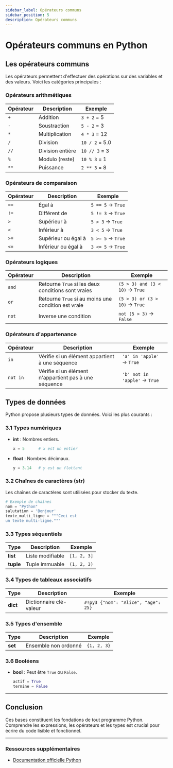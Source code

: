 ```yaml
---
sidebar_label: Opérateurs communs
sidebar_position: 5
description: Opérateurs communs
---
```


# Opérateurs communs en Python

## Les opérateurs communs
Les opérateurs permettent d'effectuer des opérations sur des variables et des valeurs. Voici les catégories principales :

### Opérateurs arithmétiques
| Opérateur | Description           | Exemple       |
|-----------|-----------------------|---------------|
| `+`       | Addition             | `3 + 2` = 5   |
| `-`       | Soustraction         | `5 - 2` = 3   |
| `*`       | Multiplication       | `4 * 3` = 12  |
| `/`       | Division             | `10 / 2` = 5.0|
| `//`      | Division entière     | `10 // 3` = 3 |
| `%`       | Modulo (reste)       | `10 % 3` = 1  |
| `**`      | Puissance            | `2 ** 3` = 8  |

### Opérateurs de comparaison
| Opérateur | Description                      | Exemple          |
|-----------|----------------------------------|------------------|
| `==`      | Égal à                          | `5 == 5` → `True`|
| `!=`      | Différent de                    | `5 != 3` → `True`|
| `>`       | Supérieur à                     | `5 > 3` → `True` |
| `<`       | Inférieur à                     | `3 < 5` → `True` |
| `>=`      | Supérieur ou égal à             | `5 >= 5` → `True`|
| `<=`      | Inférieur ou égal à             | `3 <= 5` → `True`|

### Opérateurs logiques
| Opérateur | Description              | Exemple                       |
|-----------|--------------------------|-------------------------------|
| `and`     | Retourne `True` si les deux conditions sont vraies | `(5 > 3) and (3 < 10)` → `True`|
| `or`      | Retourne `True` si au moins une condition est vraie | `(5 > 3) or (3 > 10)` → `True` |
| `not`     | Inverse une condition    | `not (5 > 3)` → `False`       |

### Opérateurs d'appartenance
| Opérateur | Description              | Exemple                       |
|-----------|--------------------------|-------------------------------|
| `in`      | Vérifie si un élément appartient à une séquence | `'a' in 'apple'` → `True` |
| `not in`  | Vérifie si un élément n'appartient pas à une séquence | `'b' not in 'apple'` → `True` |


## Types de données
Python propose plusieurs types de données. Voici les plus courants :

### 3.1 Types numériques
- **int** : Nombres entiers.
  ```python
  x = 5      # x est un entier
  ```
- **float** : Nombres décimaux.
  ```python
  y = 3.14   # y est un flottant
  ```

### 3.2 Chaînes de caractères (str)
Les chaînes de caractères sont utilisées pour stocker du texte.

```python linenums="1"
# Exemple de chaînes
nom = "Python"
salutation = 'Bonjour'
texte_multi_ligne = """Ceci est
un texte multi-ligne."""
```

### 3.3 Types séquentiels
| Type    | Description                  | Exemple                        |
|---------|------------------------------|--------------------------------|
| **list**| Liste modifiable             | `[1, 2, 3]`                   |
| **tuple**| Tuple immuable              | `(1, 2, 3)`                   |

### 3.4 Types de tableaux associatifs
| Type    | Description                  | Exemple                        |
|---------|------------------------------|--------------------------------|
| **dict**| Dictionnaire clé-valeur      | `#!py3 {"nom": "Alice", "age": 25}` |

### 3.5 Types d'ensemble
| Type    | Description                  | Exemple                        |
|---------|------------------------------|--------------------------------|
| **set** | Ensemble non ordonné         | `{1, 2, 3}`                   |

### 3.6 Booléens
- **bool** : Peut être `True` ou `False`.
  ```python
  actif = True
  termine = False
  ```

---

## Conclusion
Ces bases constituent les fondations de tout programme Python. Comprendre les expressions, les opérateurs et les types est crucial pour écrire du code lisible et fonctionnel.

---

### Ressources supplémentaires
- [Documentation officielle Python](https://docs.python.org/fr/3/)
